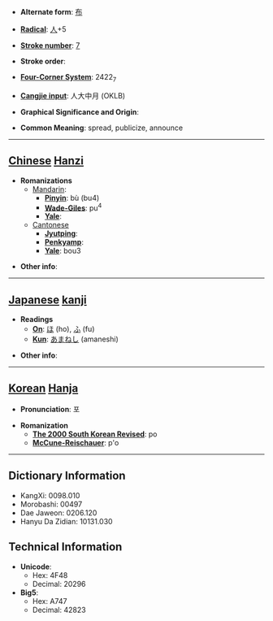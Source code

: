 * '''Alternate form''': [[布]]

* '''[[Wiktionary:Chinese radical index| Radical]]''': [[Wiktionary:Chinese radical index 人|人]]+5

* '''[[Wiktionary:Chinese total strokes index|Stroke number]]''': [[Wiktionary:Chinese total strokes index 7|7]]

* '''Stroke order''': 

* '''[[Wiktionary:Chinese four corner index|Four-Corner System]]''': 2422<sub>7</sub>

* '''[[Wiktionary:Chinese Cangjie index|Cangjie input]]''': 人大中月 (OKLB)

* '''Graphical Significance and Origin''': 

* '''Common Meaning''': spread, publicize, announce

----

== [[Chinese]] [[Hanzi]] ==

* '''Romanizations'''
** [[Mandarin]]:
*** '''[[Pinyin]]''': bù (bu4)
*** '''[[Wade-Giles]]''': pu<sup>4</sup>
*** '''[[Yale]]''': 
**[[Cantonese]]
***'''[[Jyutping]]''':
***'''[[Penkyamp]]''': 
***'''[[Yale]]''': bou3

* '''Other info''': 

----

== [[Japanese]] [[kanji]] ==

* '''Readings'''
** '''[[On]]''': [[ほ]] (ho), [[ふ]] (fu)
** '''[[Kun]]''': [[あまねし]] (amaneshi)

* '''Other info''':  

----

== [[Korean]] [[Hanja]] ==

* '''Pronunciation''': 포

* '''Romanization'''
** '''[[The 2000 South Korean Revised Romanization|The 2000 South Korean Revised]]''': po
** '''[[McCune-Reischauer]]''': p'o

----

== Dictionary Information ==

* KangXi: 0098.010
* Morobashi: 00497
* Dae Jaweon: 0206.120
* Hanyu Da Zidian: 10131.030

== Technical Information ==

* '''Unicode''':
** Hex: 4F48
** Decimal: 20296
* '''Big5''':
** Hex: A747
** Decimal: 42823